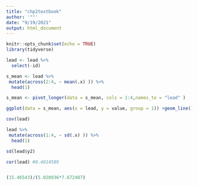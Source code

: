 ```yaml
---
title: "chp2textbook"
author: '""'
date: "9/19/2021"
output: html_document
---
```


```r
knitr::opts_chunk$set(echo = TRUE)
library(tidyverse)
```

```r
lead <- lead %>%
  select(-id)

s_mean <- lead %>%
 mutate(across(2:4, ~ mean(.x) )) %>%
  head(1) 

s_mean <- pivot_longer(data = s_mean, cols = 1:4,names_to = "lead" )

ggplot(data = s_mean, aes(x = lead, y = value, group = 1)) +geom_line() + geom_point()

cov(lead)
```

```r
lead %>%
 mutate(across(1:4, ~ sd(.x) )) %>%
  head(1) 

sd(lead$y2)

cor(lead) #0.4014589


(15.46543)/(5.020936*7.672487)
```

